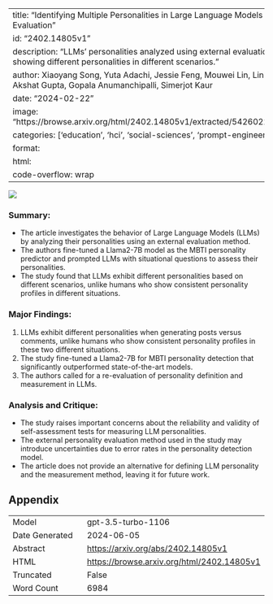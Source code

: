 
---
title: "Identifying Multiple Personalities in Large Language Models with External Evaluation"
id: "2402.14805v1"
description: "LLMs' personalities analyzed using external evaluation method, showing different personalities in different scenarios."
author: Xiaoyang Song, Yuta Adachi, Jessie Feng, Mouwei Lin, Linhao Yu, Frank Li, Akshat Gupta, Gopala Anumanchipalli, Simerjot Kaur
date: "2024-02-22"
image: "https://browse.arxiv.org/html/2402.14805v1/extracted/5426022/plots/MBTI.png"
categories: ['education', 'hci', 'social-sciences', 'prompt-engineering', 'production']
format:
  html:
    code-overflow: wrap
---

![](https://browse.arxiv.org/html/2402.14805v1/extracted/5426022/plots/MBTI.png)

### Summary:
- The article investigates the behavior of Large Language Models (LLMs) by analyzing their personalities using an external evaluation method.
- The authors fine-tuned a Llama2-7B model as the MBTI personality predictor and prompted LLMs with situational questions to assess their personalities.
- The study found that LLMs exhibit different personalities based on different scenarios, unlike humans who show consistent personality profiles in different situations.

### Major Findings:
1. LLMs exhibit different personalities when generating posts versus comments, unlike humans who show consistent personality profiles in these two different situations.
2. The study fine-tuned a Llama2-7B for MBTI personality detection that significantly outperformed state-of-the-art models.
3. The authors called for a re-evaluation of personality definition and measurement in LLMs.

### Analysis and Critique:
- The study raises important concerns about the reliability and validity of self-assessment tests for measuring LLM personalities.
- The external personality evaluation method used in the study may introduce uncertainties due to error rates in the personality detection model.
- The article does not provide an alternative for defining LLM personality and the measurement method, leaving it for future work.

## Appendix

|          |          |
|----------|----------|
| Model     | gpt-3.5-turbo-1106       |
| Date Generated     | 2024-06-05       |
| Abstract | [https://arxiv.org/abs/2402.14805v1](https://arxiv.org/abs/2402.14805v1)        |
| HTML     | [https://browse.arxiv.org/html/2402.14805v1](https://browse.arxiv.org/html/2402.14805v1)       |
| Truncated       | False       |
| Word Count       | 6984       |